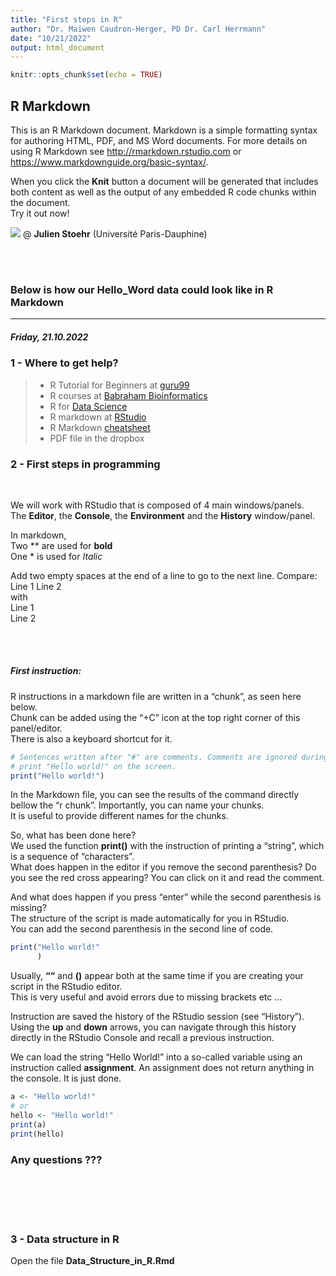 ```yaml
---
title: "First steps in R"
author: "Dr. Maïwen Caudron-Herger, PD Dr. Carl Herrmann"
date: "10/21/2022"
output: html_document
---
```


```r
knitr::opts_chunk$set(echo = TRUE)
```

## R Markdown

This is an R Markdown document. Markdown is a simple formatting syntax for authoring HTML, PDF, and MS Word documents. For more details on using R Markdown see <http://rmarkdown.rstudio.com> or <https://www.markdownguide.org/basic-syntax/>.

When you click the **Knit** button a document will be generated that includes both content as well as the output of any embedded R code chunks within the document.  
Try it out now!

![](Chunk_Options.jpg) \@ **Julien Stoehr** (Université Paris-Dauphine)

<br/><br/>

### Below is how our **Hello_Word** data could look like in R Markdown

------------------------------------------------------------------------

##### Friday, 21.10.2022

### 1 -  Where to get help?

> -   R Tutorial for Beginners at [guru99](https://www.guru99.com/r-tutorial.html)
> -   R courses at [Babraham Bioinformatics](https://www.bioinformatics.babraham.ac.uk/training.html#advancedrtidy)
> -   R for [Data Science](https://r4ds.had.co.nz)
> -   R markdown at [RStudio](https://rmarkdown.rstudio.com/lesson-1.html)
> -   R Markdown [cheatsheet](https://www.markdownguide.org/cheat-sheet/)
> -   PDF file in the dropbox

### 2 - First steps in programming
<br/>  

We will work with RStudio that is composed of 4 main windows/panels.  
The **Editor**, the **Console**, the **Environment** and the **History** window/panel.  

In markdown,  
Two ** are used for **bold**  
One * is used for *Italic*  

Add two empty spaces at the end of a line to go to the next line.
Compare:  
Line 1
Line 2  
with  
Line 1  
Line 2  

<br/> <br/> 

##### First instruction:  

R instructions in a markdown file are written in a "chunk", as seen here below.  
Chunk can be added using the "+C" icon at the top right corner of this panel/editor.  
There is also a keyboard shortcut for it.  

```r
# Sentences written after "#" are comments. Comments are ignored during the execution of the code.
# print "Hello world!" on the screen.
print("Hello world!")
```

In the Markdown file, you can see the results of the command directly bellow the "r chunk".
Importantly, you can name your chunks.  
It is useful to provide different names for the chunks.  

So, what has been done here?  
We used the function **print()** with the instruction of printing a "string", which is a sequence of "characters".  
What does happen in the editor if you remove the second parenthesis? Do you see the red cross appearing? You can click on it and read the comment.  

And what does happen if you press "enter" while the second parenthesis is missing?  
The structure of the script is made automatically for you in RStudio.  
You can add the second parenthesis in the second line of code.  

```r
print("Hello world!"
      )
```

Usually, **""** and **()** appear both at the same time if you are creating your script in the RStudio editor.\
This is very useful and avoid errors due to missing brackets etc ...

Instruction are saved the history of the RStudio session (see "History").\
Using the **up** and **down** arrows, you can navigate through this history directly in the RStudio Console and recall a previous instruction.

We can load the string "Hello World!" into a so-called variable using an instruction called **assignment**. An assignment does not return anything in the console. It is just done.

```r
a <- "Hello world!"
# or
hello <- "Hello world!"
print(a)	             
print(hello)	         
```


### Any questions ???
<br/><br/><br/><br/>

### 3 - Data structure in R

Open the file **Data_Structure_in_R.Rmd**

<br/><br/><br/><br/>

